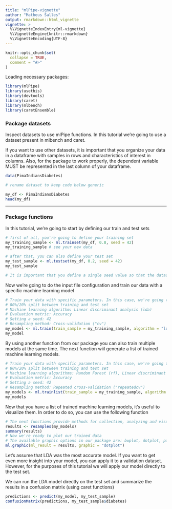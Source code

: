 ```yaml
---
title: "mlPipe-vignette"
author: "Matheus Salles"
output: rmarkdown::html_vignette
vignette: >
  %\VignetteIndexEntry{ml-vignette}
  %\VignetteEngine{knitr::rmarkdown}
  %\VignetteEncoding{UTF-8}
---
```


```r
knitr::opts_chunk$set(
  collapse = TRUE,
  comment = "#>"
)
```

Loading necessary packages:
```r
library(mlPipe)
library(usethis)
library(devtools)
library(caret)
library(mlbench)
library(caretEnsemble)
```

### Package datasets
Inspect datasets to use mlPipe functions. In this tutorial we're going to use a dataset present in mlbench and caret.

If you want to use other datasets, it is important that you organize your data in a dataframe with samples in rows and characteristics of interest in columns. Also, for the package to work properly, the dependent variable MUST be represented in the last column of your dataframe.
```r
data(PimaIndiansDiabetes)

# rename dataset to keep code below generic

my_df <- PimaIndiansDiabetes
head(my_df)
```

--------------

### Package functions
In this tutorial, we're going to start by defining our train and test sets
```r
# first of all, you're going to define your training set
my_training_sample <- ml.trainset(my_df, 0.8, seed = 42)
my_training_sample # see your new data

# after that, you can also define your test set
my_test_sample <- ml.testset(my_df, 0.2, seed = 42)
my_test_sample

# It is important that you define a single seed value so that the datasets are compatible
```

Now we're going to do the input file configuration and train our data with a specific machine learning model
```r
# Train your data with specific parameters. In this case, we're going to use:
# 80%/20% split between training and test set
# Machine learning algorithm: Linear discriminant analysis (lda)
# Evaluation metric: Accuracy
# Setting a seed: 42
# Resampling method: Cross-validation ("cv")
my_model <- ml.train(train_sample = my_training_sample, algorithm = "lda", metric = "Accuracy", seed = 42, resampling = "cv")
my_model
```

By using another function from our package you can also train multiple models at the same time. The next function wiil generate a list of trained machine learning models.
```r
# Train your data with specific parameters. In this case, we're going to use:
# 80%/20% split between training and test set
# Machine learning algorithms: Random Forest (rf), Linear discriminant analysis (lda), Generalized Linear Model (glm), K-Nearest Neighbour (knn)
# Evaluation metric: Accuracy
# Setting a seed: 42
# Resampling method: Repeated cross-validation ("repeatedcv")
my_models <- ml.trainlist(train_sample = my_training_sample, algorithm = c("rf", "lda", "glm", "knn"), metric = "Accuracy", seed = 42, resampling = "cv")
my_models
```

Now that you have a list of trained machine learning models, it's useful to visualize them. In order to do so, you can use the following function
```r
# The next functions provide methods for collection, analyzing and visualizing a set of resampling results from a common data set.
results <- resamples(my_models)
summary(results)
# Now we're ready to plot our trained data
# The available graphic options in our package are: bwplot, dotplot, parallelplot and splom. In this tutorial we're going to use dotplot:
ml.graphic(ml_result = results, graphic = "dotplot")
```

Let's assume that LDA was the most accurate model. If you want to get even more insight into your model, you can apply it to a validation dataset. However, for the purposes of this tutorial we will apply our model directly to the test set.

We can run the LDA model directly on the test set and summarize the results in a confusion matrix (using caret functions)
```r
predictions <- predict(my_model, my_test_sample)
confusionMatrix(predictions, my_test_sample$diabetes)
```
